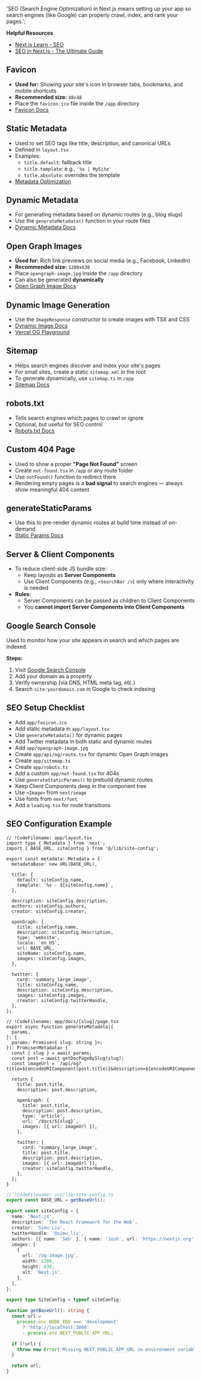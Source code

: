   'SEO (Search Engine Optimization) in Next.js means setting up your app so search engines (like Google) can properly crawl, index, and rank your pages.';

**Helpful Resources**

- [Next.js Learn - SEO](https://nextjs.org/learn/seo)
- [SEO in Next.js - The Ultimate Guide](https://youtu.be/wTGVHLyV09M)

## Favicon

- **Used for:** Showing your site's icon in browser tabs, bookmarks, and mobile shortcuts
- **Recommended size:** `48x48`
- Place the `favicon.ico` file inside the `/app` directory
- [Favicon Docs](https://nextjs.org/docs/app/api-reference/file-conventions/metadata/app-icons)

## Static Metadata

- Used to set SEO tags like title, description, and canonical URLs
- Defined in `layout.tsx`
- Examples:
  - `title.default`: fallback title
  - `title.template`: e.g., `'%s | MySite'`
  - `title.absolute`: overrides the template
- [Metadata Optimization](https://nextjs.org/docs/app/building-your-application/optimizing/metadata)

## Dynamic Metadata

- For generating metadata based on dynamic routes (e.g., blog slugs)
- Use the `generateMetadata()` function in your route files
- [Dynamic Metadata Docs](https://nextjs.org/docs/app/getting-started/metadata-and-og-images#generated-metadata)

## Open Graph Images

- **Used for:** Rich link previews on social media (e.g., Facebook, LinkedIn)
- **Recommended size:** `1200x630`
- Place `opengraph-image.jpg` inside the `/app` directory
- Can also be generated **dynamically**
- [Open Graph Image Docs](https://nextjs.org/docs/app/getting-started/metadata-and-og-images#static-open-graph-images)

## Dynamic Image Generation

- Use the `ImageResponse` constructor to create images with TSX and CSS
- [Dynamic Image Docs](https://nextjs.org/docs/app/building-your-application/optimizing/metadata#dynamic-image-generation)
- [Vercel OG Playground](https://og-playground.vercel.app/)

## Sitemap

- Helps search engines discover and index your site's pages
- For small sites, create a static `sitemap.xml` in the root
- To generate dynamically, use `sitemap.ts` in `/app`
- [Sitemap Docs](https://nextjs.org/docs/app/api-reference/file-conventions/metadata/sitemap)

## robots.txt

- Tells search engines which pages to crawl or ignore
- Optional, but useful for SEO control
- [Robots.txt Docs](https://nextjs.org/docs/app/api-reference/file-conventions/metadata/robots#generate-a-robots-file)

## Custom 404 Page

- Used to show a proper **"Page Not Found"** screen
- Create `not-found.tsx` in `/app` or any route folder
- Use `notFound()` function to redirect there
- Rendering empty pages is a **bad signal** to search engines — always show meaningful 404 content

## generateStaticParams

- Use this to pre-render dynamic routes at build time instead of on-demand
- [Static Params Docs](https://nextjs.org/docs/app/api-reference/functions/generate-static-params)

## Server & Client Components

- To reduce client-side JS bundle size:
  - Keep layouts as **Server Components**
  - Use Client Components (e.g., `<SearchBar />`) only where interactivity is needed
- **Rules:**
  - Server Components can be passed as children to Client Components
  - You **cannot import Server Components into Client Components**

## Google Search Console

Used to monitor how your site appears in search and which pages are indexed.

**Steps:**

1. Visit [Google Search Console](https://search.google.com/search-console)
2. Add your domain as a property
3. Verify ownership (via DNS, HTML meta tag, etc.)
4. Search `site:yourdomain.com` in Google to check indexing

## SEO Setup Checklist

- Add `app/favicon.ico`
- Add static metadata in `app/layout.tsx`
- Use `generateMetadata()` for dynamic pages
- Add Twitter metadata in both static and dynamic routes
- Add `app/opengraph-image.jpg`
- Create `app/api/og/route.tsx` for dynamic Open Graph images
- Create `app/sitemap.ts`
- Create `app/robots.ts`
- Add a custom `app/not-found.tsx` for 404s
- Use `generateStaticParams()` to prebuild dynamic routes
- Keep Client Components deep in the component tree
- Use `<Image>` from `next/image`
- Use fonts from `next/font`
- Add a `loading.tsx` for route transitions

## SEO Configuration Example

```tsx
// !CodeFilename: app/layout.tsx
import type { Metadata } from 'next';
import { BASE_URL, siteConfig } from '@/lib/site-config';

export const metadata: Metadata = {
  metadataBase: new URL(BASE_URL),

  title: {
    default: siteConfig.name,
    template: `%s - ${siteConfig.name}`,
  },

  description: siteConfig.description,
  authors: siteConfig.authors,
  creator: siteConfig.creator,

  openGraph: {
    title: siteConfig.name,
    description: siteConfig.description,
    type: 'website',
    locale: 'en_US',
    url: BASE_URL,
    siteName: siteConfig.name,
    images: siteConfig.images,
  },

  twitter: {
    card: 'summary_large_image',
    title: siteConfig.name,
    description: siteConfig.description,
    images: siteConfig.images,
    creator: siteConfig.twitterHandle,
  },
};
```

```tsx
// !CodeFilename: app/docs/[slug]/page.tsx
export async function generateMetadata({
  params,
}: {
  params: Promise<{ slug: string }>;
}): Promise<Metadata> {
  const { slug } = await params;
  const post = await getDocPageBySlug(slug);
  const imageUrl = `/api/og?title=${encodeURIComponent(post.title)}&description=${encodeURIComponent(post.description)}`;

  return {
    title: post.title,
    description: post.description,

    openGraph: {
      title: post.title,
      description: post.description,
      type: 'article',
      url: `/docs/${slug}`,
      images: [{ url: imageUrl }],
    },

    twitter: {
      card: 'summary_large_image',
      title: post.title,
      description: post.description,
      images: [{ url: imageUrl }],
      creator: siteConfig.twitterHandle,
    },
  };
}
```

```ts
// !CodeFilename: src/lib/site-config.ts
export const BASE_URL = getBaseUrl();

export const siteConfig = {
  name: 'Next.js',
  description: 'The React Framework for the Web',
  creator: 'Simu Liu',
  twitterHandle: '@simu_liu',
  authors: [{ name: 'Seb' }, { name: 'Josh', url: 'https://nextjs.org' }],
  images: [
    {
      url: '/og-image.jpg',
      width: 1200,
      height: 630,
      alt: 'Next.js',
    },
  ],
};

export type SiteConfig = typeof siteConfig;

function getBaseUrl(): string {
  const url =
    process.env.NODE_ENV === 'development'
      ? 'http://localhost:3000'
      : process.env.NEXT_PUBLIC_APP_URL;

  if (!url) {
    throw new Error('Missing NEXT_PUBLIC_APP_URL in environment variables.');
  }

  return url;
}
```
